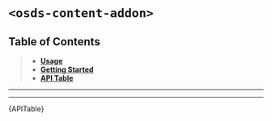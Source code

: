 

<Meta title="UI Components/Content Addon [layout]/Web Component" />

# `<osds-content-addon>`

## Table of Contents
> - **[Usage](#usage)**
> - **[Getting Started](#getting-started)**
> - **[API Table](#api-table)**

<hr/>
<Usage />
<hr/>
<div id="api-table"><Description>{APITable}</Description></div>
